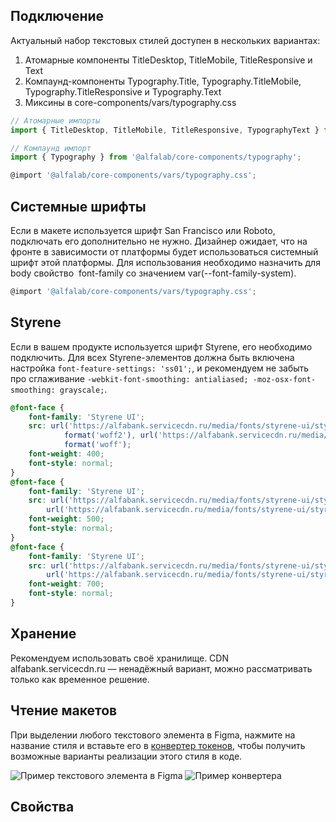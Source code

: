 
## Подключение

Актуальный набор текстовых стилей доступен в нескольких вариантах:

1. Атомарные компоненты TitleDesktop, TitleMobile, TitleResponsive и Text
2. Компаунд-компоненты Typography.Title, Typography.TitleMobile, Typography.TitleResponsive и Typography.Text
3. Миксины в core-components/vars/typography.css

```jsx
// Атомарные импорты
import { TitleDesktop, TitleMobile, TitleResponsive, TypographyText } from '@alfalab/core-components/typography';

// Компаунд импорт
import { Typography } from '@alfalab/core-components/typography';

@import '@alfalab/core-components/vars/typography.css';
```

## Системные шрифты

Если в макете используется шрифт San Francisco или Roboto, подключать его дополнительно не нужно.
Дизайнер ожидает, что на фронте в зависимости от платформы будет использоваться системный шрифт этой платформы.
Для использования необходимо назначить для body свойство  font-family со значением var(--font-family-system).

```jsx
@import '@alfalab/core-components/vars/typography.css';
```

## Styrene

Если в вашем продукте используется шрифт Styrene, его необходимо подключить.
Для всех Styrene-элементов должна быть включена настройка `font-feature-settings: 'ss01';`,
и рекомендуем не забыть про сглаживание `-webkit-font-smoothing: antialiased; -moz-osx-font-smoothing: grayscale;`.

```css
@font-face {
    font-family: 'Styrene UI';
    src: url('https://alfabank.servicecdn.ru/media/fonts/styrene-ui/styrene-ui_regular.woff2')
            format('woff2'), url('https://alfabank.servicecdn.ru/media/fonts/styrene-ui/styrene-ui_regular.woff')
            format('woff');
    font-weight: 400;
    font-style: normal;
}
@font-face {
    font-family: 'Styrene UI';
    src: url('https://alfabank.servicecdn.ru/media/fonts/styrene-ui/styrene-ui_medium.woff2') format('woff2'),
        url('https://alfabank.servicecdn.ru/media/fonts/styrene-ui/styrene-ui_medium.woff') format('woff');
    font-weight: 500;
    font-style: normal;
}
@font-face {
    font-family: 'Styrene UI';
    src: url('https://alfabank.servicecdn.ru/media/fonts/styrene-ui/styrene-ui_bold.woff2') format('woff2'),
        url('https://alfabank.servicecdn.ru/media/fonts/styrene-ui/styrene-ui_bold.woff') format('woff');
    font-weight: 700;
    font-style: normal;
}
```

## Хранение

Рекомендуем использовать своё хранилище.
CDN alfabank.servicecdn.ru — ненадёжный вариант, можно рассматривать только как временное решение.

## Чтение макетов

При выделении любого текстового элемента в Figma, нажмите на название стиля и вставьте его в [конвертер токенов](/docs/token-converter--docs),
чтобы получить возможные варианты реализации этого стиля в коде.

<div
    data-role="wrapper"
    style={{
        display: 'flex',
        justifyContent: 'center',
        alignItems: 'start',
        marginTop: '24px',
        height: '340',
        background: '#F2F3F5',
        borderRadius: '16px',
        padding: '32px',
        gap: '14px',
    }}
>
    <img src='./images/typography_figma-element.png' alt='Пример текстового элемента в Figma' />
    <img src='./images/typography_figma-converter.png' alt='Пример конвертера' />
</div>

## Свойства

<ArgsTabs components={Typography} />
